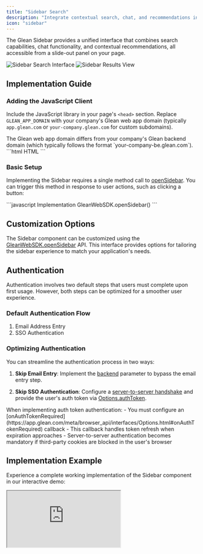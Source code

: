 ```yaml
---
title: "Sidebar Search"
description: "Integrate contextual search, chat, and recommendations in a convenient sidebar interface"
icon: "sidebar"
---
```


The Glean Sidebar provides a unified interface that combines search capabilities, chat functionality, and contextual recommendations, all accessible from a slide-out panel on your page.

<Frame>
  <div className="grid grid-cols-2 gap-3">
    <img src="./images/introduction/sidebar-1.png" alt="Sidebar Search Interface" />
    <img src="./images/introduction/sidebar-2.png" alt="Sidebar Results View" />
  </div>
</Frame>

## Implementation Guide

### Adding the JavaScript Client

Include the JavaScript library in your page's `<head>` section. Replace `GLEAN_APP_DOMAIN` with your company's Glean web app domain (typically `app.glean.com` or `your-company.glean.com` for custom subdomains).

<Info>
  The Glean web app domain differs from your company's Glean backend domain (which typically follows the format `your-company-be.glean.com`).
</Info>

<CodeGroup>
```html HTML
<script defer src="https://{GLEAN_APP_DOMAIN}/embedded-search-latest.min.js"></script>
```
</CodeGroup>

### Basic Setup

Implementing the Sidebar requires a single method call to [openSidebar]({{process.env.JS_API_TYPEDOCS_URL}}/interfaces/GleanWebSDK.html#openSidebar). You can trigger this method in response to user actions, such as clicking a button:

<CodeGroup>
```javascript Implementation
GleanWebSDK.openSidebar()
```
</CodeGroup>

## Customization Options

The Sidebar component can be customized using the [GleanWebSDK.openSidebar]({{process.env.JS_API_TYPEDOCS_URL}}/interfaces/GleanWebSDK.html#attach) API. This interface provides options for tailoring the sidebar experience to match your application's needs.

## Authentication

<Note>
  Authentication involves two default steps that users must complete upon first usage. However, both steps can be optimized for a smoother user experience.
</Note>

### Default Authentication Flow
1. Email Address Entry
2. SSO Authentication

### Optimizing Authentication

You can streamline the authentication process in two ways:

1. **Skip Email Entry**: Implement the [backend](https://app.glean.com/meta/browser_api/interfaces/SearchOptions.html#backend) parameter to bypass the email entry step.

2. **Skip SSO Authentication**: Configure a [server-to-server handshake](https://docs.google.com/document/d/12q1oQWwhkLQyIHXKE7OF6XtvJZ5av50Wd_NKUbRh5u4/edit) and provide the user's auth token via [Options.authToken](https://app.glean.com/meta/browser_api/interfaces/Options.html#authToken).

<Warning>
  When implementing auth token authentication:
  - You must configure an [onAuthTokenRequired](https://app.glean.com/meta/browser_api/interfaces/Options.html#onAuthTokenRequired) callback
  - This callback handles token refresh when expiration approaches
  - Server-to-server authentication becomes mandatory if third-party cookies are blocked in the user's browser
</Warning>

## Implementation Example

Experience a complete working implementation of the Sidebar component in our interactive demo:

<Frame>
  <iframe
    src="https://codepen.io/GleanWork/embed/VwWJOjZ?default-tab=js%2Cresult&editable=true"
    style={{width: '100%', height: '500px'}}
    title="Sidebar | Glean"
  />
</Frame>